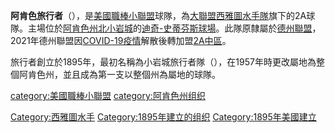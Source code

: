{{Minor league team |
   name = 阿肯色旅行者 |
   logo = Ark Travelers.png |
   uniformlogo = Arkansas Travelers (cap insignia).png |
   current league = [[德州聯盟|德州聯盟]] |
   division = 北區 |
   founded = 1895 |
   majorleague = 西雅圖水手 |
   ballpark = [[迪奇-史蒂芬斯球場|迪奇-史蒂芬斯球場]] |
   previous ballparks = [[雷‧文德球場|雷‧文德球場]] |
   city = 北小岩城 (阿肯色州)|北小岩城 |
   colors = 海軍藍, 紅色 |
   previous colors = |
   logo design = A streaking blue triangle with the "A Travs" centered on it in red.  Streaking above the triangle is "The Greatest Game on Dirt" in blue. |
   division titles = |
   league titles = |
   manager = |
   owner =  
}}
'''阿肯色旅行者'''（{{lang-en|Arkansas Travelers}}），是[[美國職棒小聯盟|美國職棒小聯盟]]球隊，為[[美國職棒大聯盟|大聯盟]][[西雅圖水手|西雅圖水手隊]]旗下的2A球隊。主場位於[[阿肯色州|阿肯色州]][[北小岩城_(阿肯色州)|北小岩城]]的[[迪奇-史蒂芬斯球場|迪奇-史蒂芬斯球場]]。此隊原隸屬於[[德州聯盟|德州聯盟]]，2021年德州聯盟因[[COVID-19疫情|COVID-19疫情]]解散後轉加盟[[2A中區|2A中區]]。

旅行者創立於1895年，最初名稱為小岩城旅行者隊（{{lang|en|Little Rock Travelers}}），在1957年時更改屬地為整個阿肯色州，並且成為第一支以整個州為屬地的球隊。

[[category:美國職棒小聯盟|category:美國職棒小聯盟]]
[[Category:西雅圖水手|Category:西雅圖水手]]
[[category:阿肯色州组织|category:阿肯色州组织]]
[[Category:1895年建立的组织|Category:1895年建立的组织]]
[[Category:1895年美國建立|Category:1895年美國建立]]